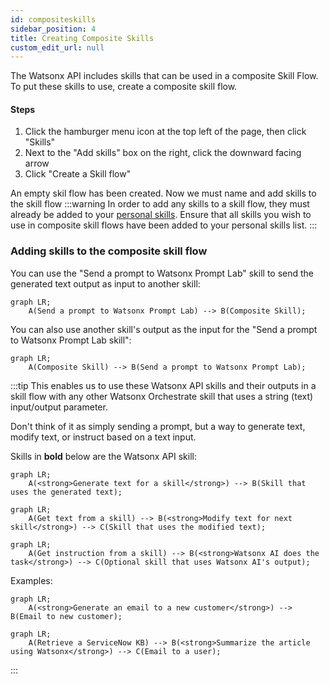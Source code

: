 ```yaml
---
id: compositeskills
sidebar_position: 4
title: Creating Composite Skills
custom_edit_url: null
---
```

The Watsonx API includes skills that can be used in a composite Skill Flow. To put these skills to use, create a composite skill flow.
#### Steps

1. Click the hamburger menu icon at the top left of the page, then click "Skills"
2. Next to the "Add skills" box on the right, click the downward facing arrow
3. Click "Create a Skill flow"

An empty skil flow has been created. Now we must name and add skills to the skill flow
:::warning
In order to add any skills to a skill flow, they must already be added to your [personal skills](addingskills). Ensure that all skills you wish to use in composite skill flows have been added to your personal skills list.
:::

### Adding skills to the composite skill flow

You can use the "Send a prompt to Watsonx Prompt Lab" skill to send the generated text output as input to another skill:

```mermaid
graph LR;
    A(Send a prompt to Watsonx Prompt Lab) --> B(Composite Skill);
```

You can also use another skill's output as the input for the "Send a prompt to Watsonx Prompt Lab skill":

```mermaid
graph LR;
    A(Composite Skill) --> B(Send a prompt to Watsonx Prompt Lab);
```

:::tip
This enables us to use these Watsonx API skills and their outputs in a skill flow with any other Watsonx Orchestrate skill that uses a string (text) input/output parameter.

Don't think of it as simply sending a prompt, but a way to generate text, modify text, or instruct based on a text input.

Skills in <strong>bold</strong> below are the Watsonx API skill:
```mermaid
graph LR;
    A(<strong>Generate text for a skill</strong>) --> B(Skill that uses the generated text);
```
```mermaid
graph LR;
    A(Get text from a skill) --> B(<strong>Modify text for next skill</strong>) --> C(Skill that uses the modified text);
```
```mermaid
graph LR;
    A(Get instruction from a skill) --> B(<strong>Watsonx AI does the task</strong>) --> C(Optional skill that uses Watsonx AI's output);
```
Examples:
```mermaid
graph LR;
    A(<strong>Generate an email to a new customer</strong>) --> B(Email to new customer);
```
```mermaid
graph LR;
    A(Retrieve a ServiceNow KB) --> B(<strong>Summarize the article using Watsonx</strong>) --> C(Email to a user);
```
:::